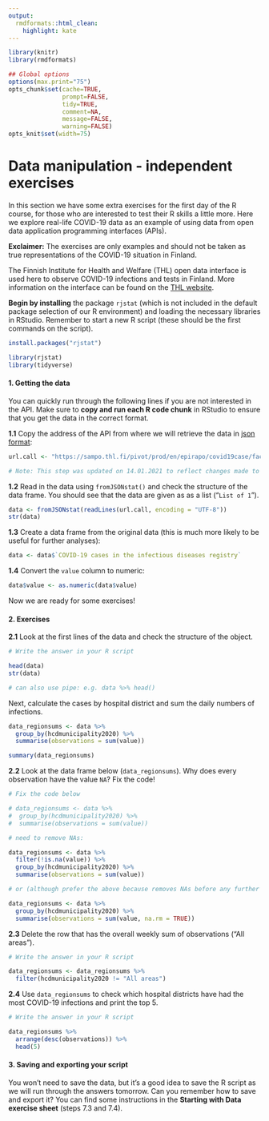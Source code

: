 ```yaml
---
output:
  rmdformats::html_clean:
    highlight: kate
---
```



```r
library(knitr)
library(rmdformats)

## Global options
options(max.print="75")
opts_chunk$set(cache=TRUE,
               prompt=FALSE,
               tidy=TRUE,
               comment=NA,
               message=FALSE,
               warning=FALSE)
opts_knit$set(width=75)
```

# Data manipulation - independent exercises

In this section we have some extra exercises for the first day of the R course, for those who are interested to test their R skills a little more. Here we explore real-life COVID-19 data as an example of using data from open data application programming interfaces (APIs). 

**Exclaimer:** The exercises are only examples and should not be taken as true representations of the COVID-19 situation in Finland.

The Finnish Institute for Health and Welfare (THL) open data interface is used here to observe COVID-19 infections and tests in Finland. More information on the interface can be found on the [THL website](https://thl.fi/en/web/thlfi-en/statistics/statistical-databases/open-data/confirmed-corona-cases-in-finland-covid-19-).

**Begin by installing** the package `rjstat` (which is not included in the default package selection of our R environment) and loading the necessary libraries in RStudio. Remember to start a new R script (these should be the first commands on the script).

```r
install.packages("rjstat")

library(rjstat)
library(tidyverse)
```

#### **1. Getting the data**

You can quickly run through the following lines if you are not interested in the API.
Make sure to **copy and run each R code chunk** in RStudio to ensure that you get the data in the correct format.

**1.1** Copy the address of the API from where we will retrieve the data in [json format](https://www.json.org/json-en.html):

```r
url.call <- "https://sampo.thl.fi/pivot/prod/en/epirapo/covid19case/fact_epirapo_covid19case.json?row=hcdmunicipality2020-445222&column=dateweek20200101-509030&filter=measure-444833"

# Note: This step was updated on 14.01.2021 to reflect changes made to the THL API.
```

**1.2** Read in the data using `fromJSONstat()` and check the structure of the data frame. You should see that the data are given as as a list ("`List of 1`").

```r
data <- fromJSONstat(readLines(url.call, encoding = "UTF-8"))
str(data)
```

**1.3** Create a data frame from the original data (this is much more likely to be useful for further analyses):

```r
data <- data$`COVID-19 cases in the infectious diseases registry`
```

**1.4** Convert the `value` column to numeric:

```r
data$value <- as.numeric(data$value)
```

Now we are ready for some exercises!

#### **2. Exercises**


**2.1** Look at the first lines of the data and check the structure of the object.

```r
# Write the answer in your R script

head(data)
str(data)

# can also use pipe: e.g. data %>% head()
```

Next, calculate the cases by hospital district and sum the daily numbers of infections.

```r
data_regionsums <- data %>%
  group_by(hcdmunicipality2020) %>%
  summarise(observations = sum(value))

summary(data_regionsums)
```

**2.2** Look at the data frame below (`data_regionsums`). Why does every observation have the value `NA`? Fix the code!

```r
# Fix the code below

# data_regionsums <- data %>%
#  group_by(hcdmunicipality2020) %>%
#  summarise(observations = sum(value))

# need to remove NAs:

data_regionsums <- data %>%
  filter(!is.na(value)) %>%
  group_by(hcdmunicipality2020) %>%
  summarise(observations = sum(value))

# or (although prefer the above because removes NAs before any further operations):

data_regionsums <- data %>%
  group_by(hcdmunicipality2020) %>%
  summarise(observations = sum(value, na.rm = TRUE))  
```

**2.3** Delete the row that has the overall weekly sum of observations ("All areas").
```r
# Write the answer in your R script

data_regionsums <- data_regionsums %>%
  filter(hcdmunicipality2020 != "All areas")
```

**2.4** Use `data_regionsums` to check which hospital districts have had the most COVID-19 infections and print the top 5.

```r
# Write the answer in your R script

data_regionsums %>%
  arrange(desc(observations)) %>%
  head(5)
```

#### **3. Saving and exporting your script**

You won't need to save the data, but it's a good idea to save the R script as we will run through the answers tomorrow. Can you remember how to save and export it? You can find some instructions in the **Starting with Data exercise sheet** (steps 7.3 and 7.4).
